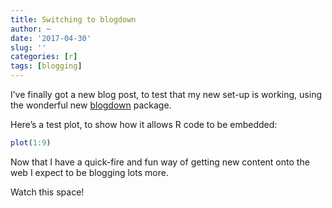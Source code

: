 ```yaml
---
title: Switching to blogdown
author: ~
date: '2017-04-30'
slug: ''
categories: [r]
tags: [blogging]
---
```


I've finally got a new blog post, to test that my new set-up is working, using the wonderful new [blogdown](https://bookdown.org/yihui/blogdown/) package.

Here's a test plot, to show how it allows R code to be embedded:

```r
plot(1:9)
```

Now that I have a quick-fire and fun way of getting new content onto the web I expect to be blogging lots more. 

Watch this space!
